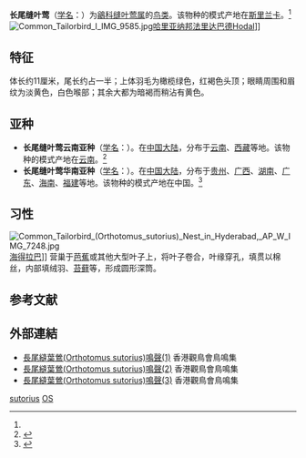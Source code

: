{{Speciesbox
| name = 长尾缝叶莺
| status = 
| status_system = 
| image = Orthotomus_sutorius.jpg
| image_caption = 雄性长尾缝叶莺在繁殖期时尾羽中间的羽毛细长
| genus = Orthotomus
| species = sutorius
| authority = Pennant<ref name='id3675'>{{cite web| url =http://www.bioinfo.cn/db05/BjdwSpecies.php?action=view&id=3675| title =长尾缝叶莺| work =《中国动物物种编目数据库》| publisher =中国科学院微生物研究所| author =中国科学院动物研究所| accessdate =2009-04-04| deadurl =yes| archiveurl =https://web.archive.org/web/20160305071527/http://www.bioinfo.cn/db05/BjdwSpecies.php?action=view&id=3675| archivedate =2016-03-05}}</ref>, 1769
}}

'''长尾缝叶莺'''（[[学名|学名]]：{{lang|la|''Orthotomus sutorius''}}）为[[鶲科|鶲科]][[缝叶莺属|缝叶莺属]]的[[鸟类|鸟类]]。该物种的模式产地在[[斯里兰卡|斯里兰卡]]。<ref name='id3675'/>
[[File:Common_Tailorbird_I_IMG_9585.jpg|thumb]][[哈里亚纳邦|哈里亚纳邦]][[法里达巴德|法里达巴德]][[Hodal|Hodal]]]]

== 特征 ==
体长约11厘米，尾长约占一半；上体羽毛为橄榄绿色，红褐色头顶；眼睛周围和眉纹为淡黄色，白色喉部；其余大都为暗褐而稍沾有黄色。

== 亚种 ==
* '''长尾缝叶莺云南亚种'''（[[学名|学名]]：{{lang|la|''Orthotomus sutorius inexpectatus''}}）。在[[中国大陆|中国大陆]]，分布于[[云南|云南]]、[[西藏|西藏]]等地。该物种的模式产地在[[云南|云南]]。<ref name='id3676'>{{cite web| url =http://www.bioinfo.cn/db05/BjdwSpecies.php?action=view&id=3676| title =长尾缝叶莺云南亚种| work =《中国动物物种编目数据库》| publisher =中国科学院微生物研究所| author =中国科学院动物研究所| accessdate =2009-04-04| deadurl =yes| archiveurl =https://web.archive.org/web/20160305025514/http://www.bioinfo.cn/db05/BjdwSpecies.php?action=view&id=3676| archivedate =2016-03-05}}</ref>
* '''长尾缝叶莺华南亚种'''（[[学名|学名]]：{{lang|la|''Orthotomus sutorius longicaudus''}}）。在[[中国大陆|中国大陆]]，分布于[[贵州|贵州]]、[[广西|广西]]、[[湖南|湖南]]、[[广东|广东]]、[[海南|海南]]、[[福建|福建]]等地。该物种的模式产地在中国。<ref name='id3677'>{{cite web| url =http://www.bioinfo.cn/db05/BjdwSpecies.php?action=view&id=3677| title =长尾缝叶莺华南亚种| work =《中国动物物种编目数据库》| publisher =中国科学院微生物研究所| author =中国科学院动物研究所| accessdate =2009-04-04| deadurl =yes| archiveurl =https://web.archive.org/web/20160305054150/http://www.bioinfo.cn/db05/BjdwSpecies.php?action=view&id=3677| archivedate =2016-03-05}}</ref>

== 习性 ==
[[File:Common_Tailorbird_(Orthotomus_sutorius)_Nest_in_Hyderabad,_AP_W_IMG_7248.jpg|thumb]][[海得拉巴_(印度)|海得拉巴]]]]
营巢于[[芭蕉|芭蕉]]或其他大型叶子上，将叶子卷合，叶缘穿孔，填贯以棉丝，内部填绒羽、[[苔藓|苔藓]]等，形成圆形深筒。

== 参考文献 ==
{{reflist}}

== 外部連結 ==
* [http://www.hkbws.org.hk/web/chi/birdcall/Ctailor1.wav 長尾縫葉鶯(Orthotomus sutorius)鳴聲(1)] {{Wayback|url=http://www.hkbws.org.hk/web/chi/birdcall/Ctailor1.wav |date=20160304083846 }}香港觀鳥會鳥鳴集
* [http://www.hkbws.org.hk/web/chi/birdcall/Ctailor4.wav 長尾縫葉鶯(Orthotomus sutorius)鳴聲(2)] {{Wayback|url=http://www.hkbws.org.hk/web/chi/birdcall/Ctailor4.wav |date=20150810051245 }}香港觀鳥會鳥鳴集
* [http://www.hkbws.org.hk/web/chi/birdcall/Ctailor5.wav 長尾縫葉鶯(Orthotomus sutorius)鳴聲(3)] {{Wayback|url=http://www.hkbws.org.hk/web/chi/birdcall/Ctailor5.wav |date=20160304083928 }}香港觀鳥會鳥鳴集
{{Taxonbar|from=Q795556}}

[[Category:缝叶莺属|sutorius]]
[[Category:1769年描述的鸟类|OS]]